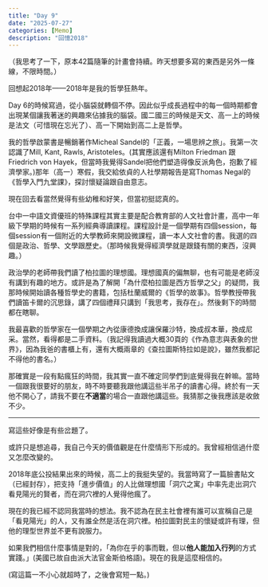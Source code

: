```yaml
---
title: "Day 9"
date: "2025-07-27"
categories: [Memo]
description: "回憶2018"
---
```


（我思考了一下，原本42篇隨筆的計畫會持續。昨天想要多寫的東西是另外一條線，不限時間。）

回想起2018年——2018年是我的哲學狂熱年。

Day 6的時候寫過，從小腦袋就轉個不停。因此似乎成長過程中的每一個時期都會出現某個讓我著迷的興趣來佔據我的腦袋。國二國三的時候是天文、高一上的時候是法文（可惜現在忘光了）、高一下開始到高二上是哲學。

我的哲學啟蒙書是暢銷著作Micheal Sandel的「正義，一場思辨之旅」。我第一次認識了Mill, Kant, Rawls, Aristoteles。(其實應該還有Milton Friedman 跟 Friedrich von Hayek，但當時我覺得Sandel把他們塑造得像反派角色，抱歉了經濟學家。)那年（高一）寒假，我交給依貞的人社學期報告是寫Thomas Negal的《哲學入門九堂課》，探討懷疑論跟自由意志。 

現在回去看當然覺得有些幼稚和好笑，但當初挺認真的。

台中一中語文資優班的特殊課程其實主要是配合教育部的人文社會計畫，高中一年級下學期的時候有一系列經典導讀課程。課程設計是一個學期有四個session，每個session有一個附近的大學教師來開設微課程，讀一本人文社會的書。我選的四個是政治、哲學、文學跟歷史。（那時候我覺得經濟學就是跟錢有關的東西，沒興趣。）

政治學的老師帶我們讀了柏拉圖的理想國。理想國真的偏無聊，也有可能是老師沒有講到有趣的地方。或許是為了解開「為什麼柏拉圖是西方哲學之父」的疑問，我那時候開始讀各種哲學史的書籍，包括杜蘭威爾的《哲學的故事》。哲學教授帶我們讀笛卡爾的沉思錄，講了四個禮拜只講到「我思考，我存在」。然後剩下的時間都在瞎聊。

我最喜歡的哲學家在一個學期之內從康德換成讓保羅沙特，換成叔本華，換成尼采。當然，看得都是二手資料。（我記得我讀過大概30頁的《作為意志與表象的世界》，因為我爸的書櫃上有，還有大概兩章的《查拉圖斯特拉如是說》，雖然我都記不得他的書名。）

那確實是一段有點瘋狂的時間，我其實一直不確定同學們到底覺得我在幹嘛。當時一個跟我很要好的朋友，時不時要聽我跟他講這些半吊子的讀書心得。終於有一天他不開心了，請我不要在**不適當**的場合一直跟他講這些。我猜那之後我應該是收斂不少。

---

寫這些好像是有些岔題了。

或許只是想追尋，我自己今天的價值觀是在什麼情形下形成的。我曾經相信過什麼又怎麼改變的。

2018年底公投結果出來的時候，高二上的我挺失望的。我當時寫了一篇臉書貼文（已經封存），把支持「進步價值」的人比做理想國「洞穴之寓」中率先走出洞穴看見陽光的賢者，而在洞穴裡的人覺得他瘋了。

現在的我已經不認同我當時的想法。我不認為在民主社會裡有誰可以宣稱自己是「看見陽光」的人，又有誰全然是活在洞穴裡。柏拉圖對民主的懷疑或許有理，但他的理型世界並不更有說服力。

如果我們相信什麼事情是對的，「為你在乎的事而戰，但以**他人能加入行列**的方式實踐。」(美國已故自由派大法官金斯伯格語)。現在的我是這麼相信的。

(寫這篇一不小心就超時了，之後會寫短一點。)